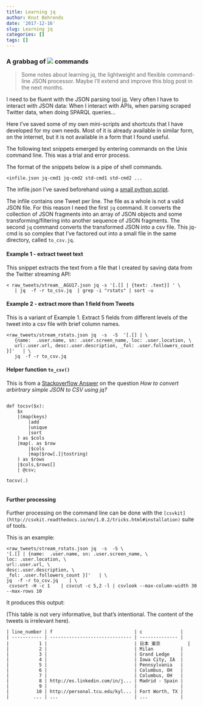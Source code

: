 ```yaml
---
title: Learning jq 
author: Knut Behrends
date: '2017-12-16'
slug: Learning jq
categories: []
tags: []
---
```


### A grabbag of ![](/img/portfolio/jq-med.png) commands 


> Some notes about learning jq, the  lightweight and flexible command-line JSON processor. Maybe I'll extend and improve this blog post in the next months. 



I need to be fluent with the JSON parsing tool [jq](https://stedolan.github.io/jq/).
Very often I have to interact with JSON data: When I interact with APIs,
when parsing scraped Twitter data, when doing SPARQL queries... 


Here I've saved some of my own mini-scripts and shortcuts that I have developed for my own needs. Most of it is already available in similar form, on the internet, but it is not available in a form that I found useful.



The following text snippets emerged by entering commands on the Unix command line.
This was a trial and error process.


The format of the snippets below is a pipe of shell commands.

`<infile.json jq-cmd1 jq-cmd2 std-cmd1 std-cmd2 ... `

The infile.json I've saved beforehand using a [small python script](https://stackoverflow.com/a/47791375/202553).

The infile contains one Tweet per line. The file as a whole is not a valid JSON file. For this reason I need the first `jq` command. It converts the collection of JSON fragments into an array of JSON objects and some  transforming/filtering into another sequence of JSON fragments. The second `jq` command converts the transformed JSON into a csv file. This jq-cmd is so complex that I've factored out into a small file in the same directory, called `to_csv.jq`.  

#### Example 1 - extract tweet text

This snippet extracts the text from a file that I created by saving data from the Twitter streaming API:

```
< raw_tweets/stream__AGU17.json jq -s '[.[] | {text: .text}] ' \
   | jq  -f -r to_csv.jq  | grep -i "rstats" | sort -u
```


#### Example 2 - extract more than 1 field from Tweets 

This is a variant of Example 1. Extract 5 fields from different levels of the tweet into a csv file with brief column names.


```
<raw_tweets/stream_rstats.json jq  -s  -S  '[.[] | \
   {name:  .user.name, sn: .user.screen_name, loc: .user.location, \
   url:.user.url, desc:.user.description, _fol: .user.followers_count }]'   | \
   jq  -f -r to_csv.jq

```

#### Helper function `to_csv()`

This is from a [Stackoverflow Answer](https://stackoverflow.com/a/44012345/202553) on the question *How to convert arbirtrary simple JSON to CSV using jq?*  

```

def tocsv($x):
    $x
    |(map(keys)
        |add
        |unique
        |sort
    ) as $cols
    |map(. as $row
        |$cols
        |map($row[.]|tostring)
    ) as $rows
    |$cols,$rows[]
    | @csv;

tocsv(.)


```

#### Further processing

Further processing on the command line can be done with the `[csvkit](http://csvkit.readthedocs.io/en/1.0.2/tricks.html#installation)` suite of tools.

This is an example:

```
<raw_tweets/stream_rstats.json jq  -s  -S \
'[.[] | {name:  .user.name, sn: .user.screen_name, \
loc: .user.location, \
url:.user.url, \
desc:.user.description, \
_fol: .user.followers_count }]'   | \
jq  -f -r to_csv.jq    | \
 csvsort -H -c 1    | csvcut -c 5,2 -l | csvlook --max-column-width 30 --max-rows 10

```

It produces this output:

(This table is not very informative, but that's intentional. The content of the tweets is irrelevant here).

```
| line_number | f                              | c              |
| ----------- | ------------------------------ | -------------- |
|           1 |                                | 日本 東京          |
|           2 |                                | Milan          |
|           3 |                                | Grand Ledge    |
|           4 |                                | Iowa City, IA  |
|           5 |                                | Pennsylvania   |
|           6 |                                | Columbus, OH   |
|           7 |                                | Columbus, OH   |
|           8 | http://es.linkedin.com/in/j... | Madrid - Spain |
|           9 |                                |                |
|          10 | http://personal.tcu.edu/kyl... | Fort Worth, TX |
|         ... | ...                            | ...            |
```


